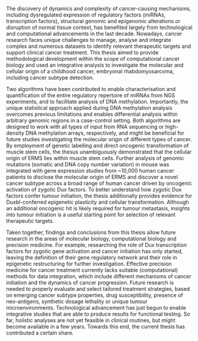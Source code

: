 The discovery of dynamics and complexity of cancer-causing mechanisms, including dysregulated expression of regulatory factors (miRNAs, transcription factors), structural genomic and epigenomic alterations or disruption of normal tissue context, has benefited largely from technological and computational advancements in the last decade. Nowadays, cancer research faces unique challenges to manage, analyse and integrate complex and numerous datasets to identify relevant therapeutic targets and support clinical cancer treatment. This thesis aimed to provide methodological development within the scope of computational cancer biology and used an integrative analysis to investigate the molecular and cellular origin of a childhood cancer, embryonal rhabdomyosarcoma, including cancer subtype detection.

Two algorithms have been contributed to enable characterisation and quantification of the entire regulatory repertoire of miRNAs from NGS experiments, and to facilitate analysis of DNA methylation. Importantly, the unique statistical approach applied during DNA methylation analysis overcomes previous limitations and enables differential analysis within arbitrary genomic regions in a case-control setting. Both algorithms are designed to work with all types of input from RNA sequencing or high-density DNA methylation arrays, respectively, and might be beneficial for future studies investigating the molecular origin of different types of cancer. By employment of genetic labelling and direct oncogenic transformation of muscle stem cells, the thesus unambiguously demonstrated that the cellular origin of ERMS lies within muscle stem cells. Further analysis of genomic mutations (somatic and DNA copy number variation) in mouse was integrated with gene expression studies from ~10,000 human cancer patients to disclose the molecular origin of ERMS and discover a novel cancer subtype across a broad range of human cancer driven by oncogenic activation of zygotic Dux factors. To better understand how zygotic Dux factors confer tumour initiation, the thesis additionally provides evidence for Duxbl-conferred epigenetic plasticity and cellular transformation. Although an additional oncogenic hit is likely required for tumour metastasis, insights into tumour initiation is a useful starting point for selection of relevant therapeutic targets.

Taken together, findings and conclusions from this thesis allow future research in the areas of molecular biology, computational biology and precision medicine. For example, researching the role of Dux transcription factors for zygotic gene activation and cancer initiation has only started, leaving the definition of their gene regulatory network and their role in epigenetic restructuring for further investigation. Effective precision medicine for cancer treatment currently lacks suitable (computational) methods for data integration, which include different mechanisms of cancer initiation and the dynamics of cancer progression. Future research is needed to properly evaluate and select tailored treatment strategies, based on emerging cancer subtype properties, drug susceptibility, presence of neo-antigens, synthetic dosage lethality or unique tumour microenvironments. Technological advancement has just begun to enable integrative studies that are able to produce results for functional testing. So far, holistic analyses are not yet feasible in clinical routines, but might become available in a few years. Towards this end, the current thesis has contributed a certain share.
